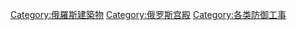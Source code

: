 {{Catmore}}
{{Commonscat|Kreml}}

[[Category:俄羅斯建築物|Category:俄羅斯建築物]]
[[Category:俄罗斯宫殿|Category:俄罗斯宫殿]]
[[Category:各类防御工事|Category:各类防御工事]]